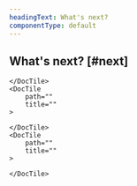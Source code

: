 ```yaml
---
headingText: What's next?
componentType: default
---
```


## What's next? [#next]

<DocTiles>
    <DocTile
        path=""
        title="a doc"
    >
        
    </DocTile>
    <DocTile
        path=""
        title=""
    >
        
    </DocTile>
    <DocTile
        path=""
        title=""
    >
        
    </DocTile>
</DocTiles>